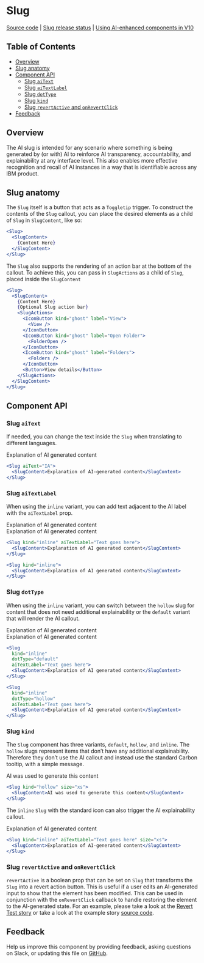 
# Slug

[Source code](https://github.com/carbon-design-system/carbon/tree/main/packages/react/src/components/Slug)
|
[Slug release status](https://airtable.com/appCAqlGVN8tRUbAp/shr71ZyLlIGORz3Vh/tblHqPusgkK8hIeHo)
|
[Using AI-enhanced components in V10](https://github.com/carbon-design-system/carbon-for-ai/blob/main/docs/support-for-carbon-v10.md)

## Table of Contents

- [Overview](#overview)
- [Slug anatomy](#slug-anatomy)
- [Component API](#component-api)
  - [Slug `aiText`](#slug-aitext)
  - [Slug `aiTextLabel`](#slug-aitextlabel)
  - [Slug `dotType`](#slug-dottype)
  - [Slug `kind`](#slug-kind)
  - [Slug `revertActive` and `onRevertClick`](#slug-revertactive-and-onrevertclick)
- [Feedback](#feedback)

## Overview

The AI slug is intended for any scenario where something is being generated by
(or with) AI to reinforce AI transparency, accountability, and explainability at
any interface level. This also enables more effective recognition and recall of
AI instances in a way that is identifiable across any IBM product.

<Canvas>
  <Story of={SlugStories.Default} />
</Canvas>

## Slug anatomy

The `Slug` itself is a button that acts as a `Toggletip` trigger. To construct
the contents of the `Slug` callout, you can place the desired elements as a
child of `Slug` in `SlugContent`, like so:

```jsx
<Slug>
  <SlugContent>
    {Content Here}
  </SlugContent>
</Slug>
```

The `Slug` also supports the rendering of an action bar at the bottom of the
callout. To achieve this, you can pass in `SlugActions` as a child of `Slug`,
placed inside the `SlugContent`

```jsx
<Slug>
  <SlugContent>
    {Content Here}
    {Optional Slug action bar}
    <SlugActions>
      <IconButton kind="ghost" label="View">
        <View />
      </IconButton>
      <IconButton kind="ghost" label="Open Folder">
        <FolderOpen />
      </IconButton>
      <IconButton kind="ghost" label="Folders">
        <Folders />
      </IconButton>
      <Button>View details</Button>
    </SlugActions>
  </SlugContent>
</Slug>
```

## Component API

<ArgsTable />

### Slug `aiText`

If needed, you can change the text inside the `Slug` when translating to
different languages.

<Slug aiText="IA" className="sbdocs-slug">
  <SlugContent>Explanation of AI generated content</SlugContent>
</Slug>

```jsx
<Slug aiText="IA">
  <SlugContent>Explanation of AI-generated content</SlugContent>
</Slug>
```

### Slug `aiTextLabel`

When using the `inline` variant, you can add text adjacent to the AI label with
the `aiTextLabel` prop.

<Slug kind="inline" aiTextLabel="Text goes here" className="sbdocs-slug">
  <SlugContent>Explanation of AI generated content</SlugContent>
</Slug>
<br />
<Slug kind="inline" className="sbdocs-slug">
  <SlugContent>Explanation of AI generated content</SlugContent>
</Slug>

```jsx
<Slug kind="inline" aiTextLabel="Text goes here">
  <SlugContent>Explanation of AI generated content</SlugContent>
</Slug>

<Slug kind="inline">
  <SlugContent>Explanation of AI generated content</SlugContent>
</Slug>
```

### Slug `dotType`

When using the `inline` variant, you can switch between the `hollow` slug for
content that does not need additional explainability or the `default` variant
that will render the AI callout.

<Slug
  kind="inline"
  dotType="default"
  aiTextLabel="Text goes here"
  className="sbdocs-slug">
  <SlugContent>Explanation of AI generated content</SlugContent>
</Slug>
<br />
<Slug
  kind="inline"
  dotType="hollow"
  aiTextLabel="Text goes here"
  className="sbdocs-slug">
  <SlugContent>Explanation of AI generated content</SlugContent>
</Slug>

```jsx
<Slug
  kind="inline"
  dotType="default"
  aiTextLabel="Text goes here">
  <SlugContent>Explanation of AI generated content</SlugContent>
</Slug>

<Slug
  kind="inline"
  dotType="hollow"
  aiTextLabel="Text goes here">
  <SlugContent>Explanation of AI generated content</SlugContent>
</Slug>
```

### Slug `kind`

The `Slug` component has three variants, `default`, `hollow`, and `inline`. The
`hollow` slugs represent items that don’t have any additional explainability.
Therefore they don’t use the AI callout and instead use the standard Carbon
tooltip, with a simple message.

<Slug kind="hollow" size="xs" className="sbdocs-slug">
  <SlugContent>AI was used to generate this content</SlugContent>
</Slug>

```jsx
<Slug kind="hollow" size="xs">
  <SlugContent>AI was used to generate this content</SlugContent>
</Slug>
```

The `inline` `Slug` with the standard icon can also trigger the AI
explainability callout.

<Slug kind="inline" aiTextLabel="Text goes here" className="sbdocs-slug">
  <SlugContent>Explanation of AI generated content</SlugContent>
</Slug>

```jsx
<Slug kind="inline" aiTextLabel="Text goes here" size="xs">
  <SlugContent>Explanation of AI-generated content</SlugContent>
</Slug>
```

### Slug `revertActive` and `onRevertClick`

`revertActive` is a boolean prop that can be set on `Slug` that transforms the
`Slug` into a revert action button. This is useful if a user edits an
AI-generated input to show that the element has been modified. This can be used
in conjunction with the `onRevertClick` callback to handle restoring the element
to the AI-generated state. For an example, please take a look at the
[Revert Test story](https://react.carbondesignsystem.com/?path=/story/experimental-unstable-slug-form--revert-test)
or take a look at the example story
[source code](https://github.com/carbon-design-system/carbon/blob/main/packages/react/src/components/Slug/Slug-form.stories.js#L96).

## Feedback

Help us improve this component by providing feedback, asking questions on Slack,
or updating this file on
[GitHub](https://github.com/carbon-design-system/carbon/edit/main/packages/react/src/components/Slug/Slug.mdx).
